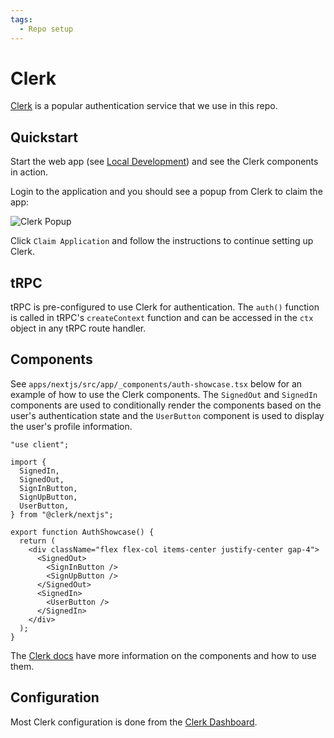 ```yaml
---
tags:
  - Repo setup
---
```


# Clerk

[Clerk](https://clerk.com/docs) is a popular authentication service that we use in this repo.

## Quickstart

Start the web app (see [Local Development](../project-structure/apps/next/local-development.mdx)) and see the Clerk components in action.

Login to the application and you should see a popup from Clerk to claim the app:

![Clerk Popup](clerk-popup.png)

Click `Claim Application` and follow the instructions to continue setting up Clerk.

## tRPC

tRPC is pre-configured to use Clerk for authentication. The `auth()` function is called in tRPC's `createContext` function and can be accessed in the `ctx` object in any tRPC route handler.

## Components

See `apps/nextjs/src/app/_components/auth-showcase.tsx` below for an example of how to use the Clerk components. The `SignedOut` and `SignedIn` components are used to conditionally render the components based on the user's authentication state and the `UserButton` component is used to display the user's profile information.

```tsx
"use client";

import {
  SignedIn,
  SignedOut,
  SignInButton,
  SignUpButton,
  UserButton,
} from "@clerk/nextjs";

export function AuthShowcase() {
  return (
    <div className="flex flex-col items-center justify-center gap-4">
      <SignedOut>
        <SignInButton />
        <SignUpButton />
      </SignedOut>
      <SignedIn>
        <UserButton />
      </SignedIn>
    </div>
  );
}
```

The [Clerk docs](https://clerk.com/docs/components/overview) have more information on the components and how to use them.

## Configuration

Most Clerk configuration is done from the [Clerk Dashboard](https://dashboard.clerk.com/).

